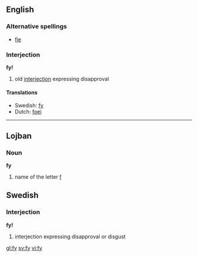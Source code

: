 ==English==

===Alternative spellings===
*[[fie]]

===Interjection===
'''fy!'''

# old [[interjection]] expressing disapproval

====Translations====
*Swedish: [[fy#Swedish|fy]]
*Dutch: [[foei#Dutch|foei]]

----

==Lojban==
===Noun===
'''fy'''

#name of the letter [[f]]

==Swedish==
===Interjection===
'''fy!'''

# interjection expressing disapproval or disgust

[[gl:fy]]
[[sv:fy]]
[[vi:fy]]